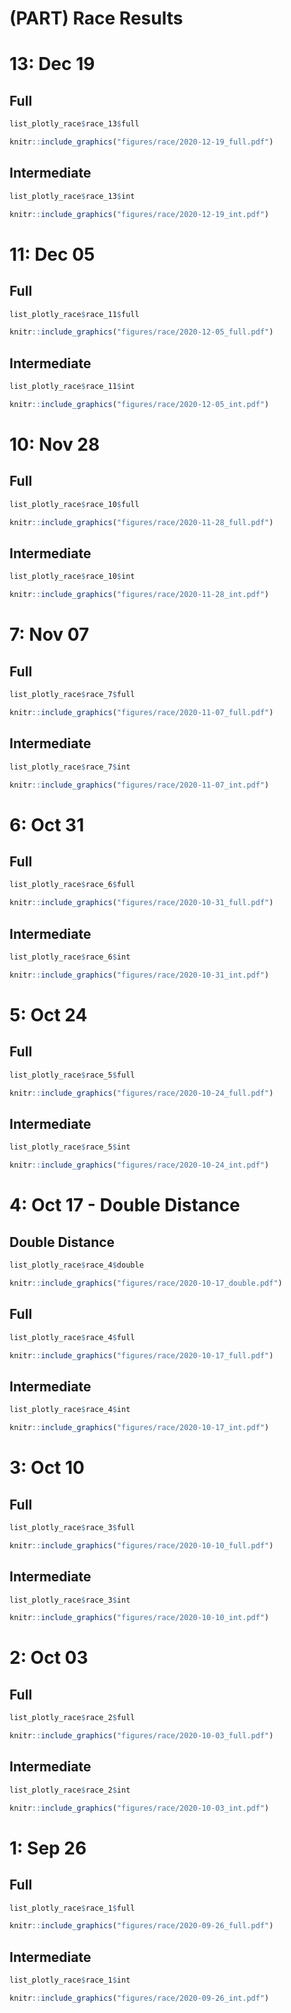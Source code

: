 # (PART) Race Results {#races}

<!-- Do not edit this file -->
<!-- This Rmd file is created using make_race_rmd.R -->


# 13: Dec 19 {#r-2020-12-19}
    
    
## Full

<div id="content">
  <div class="desktop">
```r
list_plotly_race$race_13$full
```

  </div>

  <div class="mobile">
```r
knitr::include_graphics("figures/race/2020-12-19_full.pdf")
```

  </div>
</div>
## Intermediate

<div id="content">
  <div class="desktop">
```r
list_plotly_race$race_13$int
```

  </div>

  <div class="mobile">
```r
knitr::include_graphics("figures/race/2020-12-19_int.pdf")
```

  </div>
</div>
# 11: Dec 05 {#r-2020-12-05}
    
    
## Full

<div id="content">
  <div class="desktop">
```r
list_plotly_race$race_11$full
```

  </div>

  <div class="mobile">
```r
knitr::include_graphics("figures/race/2020-12-05_full.pdf")
```

  </div>
</div>
## Intermediate

<div id="content">
  <div class="desktop">
```r
list_plotly_race$race_11$int
```

  </div>

  <div class="mobile">
```r
knitr::include_graphics("figures/race/2020-12-05_int.pdf")
```

  </div>
</div>
# 10: Nov 28 {#r-2020-11-28}
    
    
## Full

<div id="content">
  <div class="desktop">
```r
list_plotly_race$race_10$full
```

  </div>

  <div class="mobile">
```r
knitr::include_graphics("figures/race/2020-11-28_full.pdf")
```

  </div>
</div>
## Intermediate

<div id="content">
  <div class="desktop">
```r
list_plotly_race$race_10$int
```

  </div>

  <div class="mobile">
```r
knitr::include_graphics("figures/race/2020-11-28_int.pdf")
```

  </div>
</div>
# 7: Nov 07 {#r-2020-11-07}
    
    
## Full

<div id="content">
  <div class="desktop">
```r
list_plotly_race$race_7$full
```

  </div>

  <div class="mobile">
```r
knitr::include_graphics("figures/race/2020-11-07_full.pdf")
```

  </div>
</div>
## Intermediate

<div id="content">
  <div class="desktop">
```r
list_plotly_race$race_7$int
```

  </div>

  <div class="mobile">
```r
knitr::include_graphics("figures/race/2020-11-07_int.pdf")
```

  </div>
</div>
# 6: Oct 31 {#r-2020-10-31}
    
    
## Full

<div id="content">
  <div class="desktop">
```r
list_plotly_race$race_6$full
```

  </div>

  <div class="mobile">
```r
knitr::include_graphics("figures/race/2020-10-31_full.pdf")
```

  </div>
</div>
## Intermediate

<div id="content">
  <div class="desktop">
```r
list_plotly_race$race_6$int
```

  </div>

  <div class="mobile">
```r
knitr::include_graphics("figures/race/2020-10-31_int.pdf")
```

  </div>
</div>
# 5: Oct 24 {#r-2020-10-24}
    
    
## Full

<div id="content">
  <div class="desktop">
```r
list_plotly_race$race_5$full
```

  </div>

  <div class="mobile">
```r
knitr::include_graphics("figures/race/2020-10-24_full.pdf")
```

  </div>
</div>
## Intermediate

<div id="content">
  <div class="desktop">
```r
list_plotly_race$race_5$int
```

  </div>

  <div class="mobile">
```r
knitr::include_graphics("figures/race/2020-10-24_int.pdf")
```

  </div>
</div>
# 4: Oct 17 - Double Distance {#r-2020-10-17}
    
    
## Double Distance

<div id="content">
  <div class="desktop">
```r
list_plotly_race$race_4$double
```

  </div>

  <div class="mobile">
```r
knitr::include_graphics("figures/race/2020-10-17_double.pdf")
```

  </div>
</div>
## Full

<div id="content">
  <div class="desktop">
```r
list_plotly_race$race_4$full
```

  </div>

  <div class="mobile">
```r
knitr::include_graphics("figures/race/2020-10-17_full.pdf")
```

  </div>
</div>
## Intermediate

<div id="content">
  <div class="desktop">
```r
list_plotly_race$race_4$int
```

  </div>

  <div class="mobile">
```r
knitr::include_graphics("figures/race/2020-10-17_int.pdf")
```

  </div>
</div>
# 3: Oct 10 {#r-2020-10-10}
    
    
## Full

<div id="content">
  <div class="desktop">
```r
list_plotly_race$race_3$full
```

  </div>

  <div class="mobile">
```r
knitr::include_graphics("figures/race/2020-10-10_full.pdf")
```

  </div>
</div>
## Intermediate

<div id="content">
  <div class="desktop">
```r
list_plotly_race$race_3$int
```

  </div>

  <div class="mobile">
```r
knitr::include_graphics("figures/race/2020-10-10_int.pdf")
```

  </div>
</div>
# 2: Oct 03 {#r-2020-10-03}
    
    
## Full

<div id="content">
  <div class="desktop">
```r
list_plotly_race$race_2$full
```

  </div>

  <div class="mobile">
```r
knitr::include_graphics("figures/race/2020-10-03_full.pdf")
```

  </div>
</div>
## Intermediate

<div id="content">
  <div class="desktop">
```r
list_plotly_race$race_2$int
```

  </div>

  <div class="mobile">
```r
knitr::include_graphics("figures/race/2020-10-03_int.pdf")
```

  </div>
</div>
# 1: Sep 26 {#r-2020-09-26}
    
    
## Full

<div id="content">
  <div class="desktop">
```r
list_plotly_race$race_1$full
```

  </div>

  <div class="mobile">
```r
knitr::include_graphics("figures/race/2020-09-26_full.pdf")
```

  </div>
</div>
## Intermediate

<div id="content">
  <div class="desktop">
```r
list_plotly_race$race_1$int
```

  </div>

  <div class="mobile">
```r
knitr::include_graphics("figures/race/2020-09-26_int.pdf")
```

  </div>
</div>
